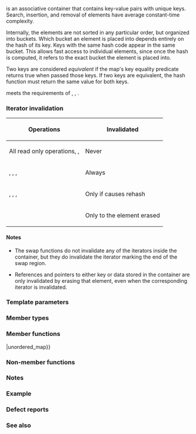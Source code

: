 {{cpp/title|unordered_map}}
{{cpp/container/unordered_map/navbar}}
{{dcl begin}}
{{dcl header|unordered_map}}
{{dcl|num=1|since=c++11|1=
template&lt;
    class Key,
    class T,
    class Hash = std::hash&lt;Key&gt;,
    class KeyEqual = std::equal_to&lt;Key&gt;,
    class Allocator = std::allocator&lt;std::pair&lt;const Key, T&gt;&gt;
&gt; class unordered_map;
}}
{{dcl|num=2|since=c++17|1=
namespace pmr {
    template&lt;
        class Key,
        class T,
        class Hash = std::hash&lt;Key&gt;,
        class KeyEqual = std::equal_to&lt;Key&gt;
    &gt; using unordered_map =
          std::unordered_map&lt;Key, T, Hash, KeyEqual,
              std::pmr::polymorphic_allocator&lt;std::pair&lt;const Key, T&gt;&gt;&gt;;
}
}}
{{dcl end}}

{{tt|std::unordered_map}} is an associative container that contains key-value pairs with unique keys. Search, insertion, and removal of elements have average constant-time complexity.

Internally, the elements are not sorted in any particular order, but organized into buckets. Which bucket an element is placed into depends entirely on the hash of its key. Keys with the same hash code appear in the same bucket. This allows fast access to individual elements, since once the hash is computed, it refers to the exact bucket the element is placed into.

Two keys are considered ''equivalent'' if the map's key equality predicate returns true when passed those keys. If two keys are equivalent, the hash function must return the same value for both keys. 

{{tt|std::unordered_map}} meets the requirements of {{named req|Container}}, {{named req|AllocatorAwareContainer}}, {{named req|UnorderedAssociativeContainer}}.

===Iterator invalidation===
{|class="dsctable" style="font-size:1.0em"
!Operations
!Invalidated
|-
|All read only operations, {{lc|swap}}, {{lc|std::swap}}
|Never
|-
|{{lc|clear}}, {{lc|rehash}}, {{lc|reserve}}, {{lc|1=operator=}}
|Always
|-
|{{lc|insert}}, {{lc|emplace}}, {{lc|emplace_hint}}, {{lc|operator[]}}
|Only if causes rehash
|-
|{{lc|erase}}
|Only to the element erased
|}

====Notes====
* The swap functions do not invalidate any of the iterators inside the container, but they do invalidate the iterator marking the end of the swap region.

* References and pointers to either key or data stored in the container are only invalidated by erasing that element, even when the corresponding iterator is invalidated.

===Template parameters===
{{todo|Add descriptions of the template parameters.}}

===Member types===
{{dsc begin}}
{{dsc hitem|Type|Definition}}
{{dsc inc|cpp/container/dsc key_type|unordered_map}}
{{dsc inc|cpp/container/dsc mapped_type|unordered_map}}
{{dsc inc|cpp/container/dsc value_type|unordered_map}}
{{dsc inc|cpp/container/dsc size_type|unordered_map}}
{{dsc inc|cpp/container/dsc difference_type|unordered_map}}
{{dsc inc|cpp/container/dsc hasher|unordered_map}}
{{dsc inc|cpp/container/dsc key_equal|unordered_map}}
{{dsc inc|cpp/container/dsc allocator_type|unordered_map}}
{{dsc inc|cpp/container/dsc reference|unordered_map}}
{{dsc inc|cpp/container/dsc const_reference|unordered_map}}
{{dsc inc|cpp/container/dsc pointer|unordered_map}}
{{dsc inc|cpp/container/dsc const_pointer|unordered_map}}
{{dsc inc|cpp/container/dsc iterator|unordered_map}}
{{dsc inc|cpp/container/dsc const_iterator|unordered_map}}
{{dsc inc|cpp/container/dsc local_iterator|unordered_map}}
{{dsc inc|cpp/container/dsc const_local_iterator|unordered_map}}
{{dsc inc|cpp/container/dsc node_type|unordered_map}}
{{dsc inc|cpp/container/dsc insert_return_type|unordered_map}}
{{dsc end}}

===Member functions===
{{dsc begin}}
{{dsc inc|cpp/container/dsc constructor|unordered_map}}
{{dsc inc|cpp/container/dsc destructor|unordered_map}}
{{dsc inc|cpp/container/dsc operator{{=}}|unordered_map}}
{{dsc inc|cpp/container/dsc get_allocator|unordered_map}}

{{dsc h2|Iterators}}
{{dsc inc|cpp/container/dsc begin|unordered_map}}
{{dsc inc|cpp/container/dsc end|unordered_map}}

{{dsc h2|Capacity}}
{{dsc inc|cpp/container/dsc empty|unordered_map}}
{{dsc inc|cpp/container/dsc size|unordered_map}}
{{dsc inc|cpp/container/dsc max_size|unordered_map}}

{{dsc h2|Modifiers}}
{{dsc inc|cpp/container/dsc clear|unordered_map}}
{{dsc inc|cpp/container/dsc insert|unordered_map}}
{{dsc inc|cpp/container/dsc insert_range|unordered_map}}
{{dsc inc|cpp/container/dsc insert_or_assign|unordered_map}}
{{dsc inc|cpp/container/dsc emplace|unordered_map}}
{{dsc inc|cpp/container/dsc emplace_hint|unordered_map}}
{{dsc inc|cpp/container/dsc try_emplace|unordered_map}}
{{dsc inc|cpp/container/dsc erase|unordered_map}}
{{dsc inc|cpp/container/dsc swap|unordered_map}}
{{dsc inc|cpp/container/dsc extract|unordered_map}}
{{dsc inc|cpp/container/dsc merge|unordered_map}}

{{dsc h2|Lookup}}
{{dsc inc|cpp/container/dsc at|unordered_map}}
{{dsc inc|cpp/container/dsc operator_at|unordered_map}}
{{dsc inc|cpp/container/dsc count|unordered_map}}
{{dsc inc|cpp/container/dsc find|unordered_map}}
{{dsc inc|cpp/container/dsc contains|unordered_map}}
{{dsc inc|cpp/container/dsc equal_range|unordered_map}}

{{dsc h2|Bucket interface}}
{{dsc inc|cpp/container/dsc begin(int)|unordered_map}}
{{dsc inc|cpp/container/dsc end(int)|unordered_map}}
{{dsc inc|cpp/container/dsc bucket_count|unordered_map}}
{{dsc inc|cpp/container/dsc max_bucket_count|unordered_map}}
{{dsc inc|cpp/container/dsc bucket_size|unordered_map}}
{{dsc inc|cpp/container/dsc bucket|unordered_map}}

{{dsc h2|Hash policy}}
{{dsc inc|cpp/container/dsc load_factor|unordered_map}}
{{dsc inc|cpp/container/dsc max_load_factor|unordered_map}}
{{dsc inc|cpp/container/dsc rehash|unordered_map}}
{{dsc inc|cpp/container/dsc reserve|unordered_map}}

{{dsc h2|Observers}}
{{dsc inc|cpp/container/dsc hash_function|unordered_map}}
{{dsc inc|cpp/container/dsc key_eq|unordered_map}}
{{dsc end}}

===Non-member functions===
{{dsc begin}}
{{dsc inc|cpp/container/dsc operator_cmp_unord|unordered_map}}
{{dsc inc|cpp/container/dsc swap2|unordered_map}}
{{dsc inc|cpp/container/dsc erase_if|unordered_map}}
{{dsc end}}

{{rrev|since=c++17|
==={{rl|deduction guides|Deduction guides}}===
}}

===Notes===
{{ftm begin|std=1|comment=1}}
{{ftm|__cpp_lib_containers_ranges|value=202202L|std=C++23|Ranges construction and insertion for containers}}
{{ftm end}}

===Example===
{{example
|code=
#include &lt;iostream&gt;
#include &lt;string&gt;
#include &lt;unordered_map&gt;

int main()
{
    // Create an unordered_map of three strings (that map to strings)
    std::unordered_map&lt;std::string, std::string&gt; u =
    {
        {"RED", "#FF0000"},
        {"GREEN", "#00FF00"},
        {"BLUE", "#0000FF"}
    };
    
    // Helper lambda function to print key-value pairs
    auto print_key_value = [](const auto&amp; key, const auto&amp; value)
    {
        std::cout &lt;&lt; "Key:[" &lt;&lt; key &lt;&lt; "] Value:[" &lt;&lt; value &lt;&lt; "]\n";
    };
    
    std::cout &lt;&lt; "Iterate and print key-value pairs of unordered_map, being\n"
                 "explicit with their types:\n";
    for (const std::pair&lt;const std::string, std::string&gt;&amp; n : u)
        print_key_value(n.first, n.second);
    
    std::cout &lt;&lt; "\nIterate and print key-value pairs using C++17 structured binding:\n";
    for (const auto&amp; [key, value] : u)
        print_key_value(key, value);
    
    // Add two new entries to the unordered_map
    u["BLACK"] = "#000000";
    u["WHITE"] = "#FFFFFF";
    
    std::cout &lt;&lt; "\nOutput values by key:\n"
                 "The HEX of color RED is:[" &lt;&lt; u["RED"] &lt;&lt; "]\n"
                 "The HEX of color BLACK is:[" &lt;&lt; u["BLACK"] &lt;&lt; "]\n\n";
    
    std::cout &lt;&lt; "Use operator[] with non-existent key to insert a new key-value pair:\n";
    print_key_value("new_key", u["new_key"]);
    
    std::cout &lt;&lt; "\nIterate and print key-value pairs, using `auto`;\n"
                 "new_key is now one of the keys in the map:\n";
    for (const auto&amp; n : u)
        print_key_value(n.first, n.second);
}
|p=true&lt;!--the order of elements is not specified--&gt;
|output=
Iterate and print key-value pairs of unordered_map, being
explicit with their types:
Key:[BLUE] Value:[#0000FF]
Key:[GREEN] Value:[#00FF00]
Key:[RED] Value:[#FF0000]

Iterate and print key-value pairs using C++17 structured binding:
Key:[BLUE] Value:[#0000FF]
Key:[GREEN] Value:[#00FF00]
Key:[RED] Value:[#FF0000]

Output values by key:
The HEX of color RED is:[#FF0000]
The HEX of color BLACK is:[#000000]

Use operator[] with non-existent key to insert a new key-value pair:
Key:[new_key] Value:[]

Iterate and print key-value pairs, using `auto`;
new_key is now one of the keys in the map:
Key:[new_key] Value:[]
Key:[WHITE] Value:[#FFFFFF]
Key:[BLACK] Value:[#000000]
Key:[BLUE] Value:[#0000FF]
Key:[GREEN] Value:[#00FF00]
Key:[RED] Value:[#FF0000]
}}

===Defect reports===
{{dr list begin}}
{{dr list item|wg=lwg|dr=2050|std=C++11|before=the definitions of {{tt|reference}}, {{tt|const_reference}}, {{tt|pointer}}&lt;br&gt;and {{tt|const_pointer}} were based on {{tt|allocator_type}}|after=based on {{tt|value_type}} and&lt;br&gt;{{lc|std::allocator_traits}}}}
{{dr list end}}

===See also===
{{dsc begin}}
{{dsc inc|cpp/container/dsc unordered_multimap}}
{{dsc inc|cpp/container/dsc map}}
{{dsc inc|cpp/container/dsc flat_map}}
{{dsc end}}

{{langlinks|de|es|fr|it|ja|ko|pt|ru|zh}}